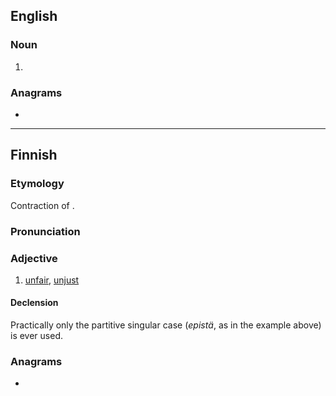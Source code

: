 {{also|épis}}
==English==

===Noun===
{{head|en|noun form}}

# {{plural of|en|epi}}

===Anagrams===
* {{anagrams|en|a=eips|PIEs|Peis|Seip|Sipe|ipes|pies|pisé|sipe|spie}}

----

==Finnish==

===Etymology===
Contraction of {{m|fi|epäreilu||unfair, unjust}}.

===Pronunciation===
{{fi-p}}

===Adjective===
{{fi-adj}}

# {{lb|fi|slang}} [[unfair]], [[unjust]]
#: {{usex|fi|On ihan '''epistä''', että...|It's quite '''unfair''' that...}}

====Declension====
Practically only the partitive singular case (''epistä'', as in the example above) is ever used.

{{fi-decl-vastaus|pos=adj|epi|ä}}

===Anagrams===
* {{anagrams|fi|a=eips|pesi|sepi}}